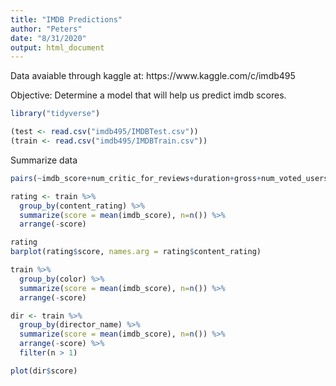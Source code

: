```yaml
---
title: "IMDB Predictions"
author: "Peters"
date: "8/31/2020"
output: html_document
---
```


Data avaiable through kaggle at: https://www.kaggle.com/c/imdb495

Objective: Determine a model that will help us predict imdb scores.

```r
library("tidyverse")
```

```r
(test <- read.csv("imdb495/IMDBTest.csv"))
(train <- read.csv("imdb495/IMDBTrain.csv"))
```
Summarize data

```r
pairs(~imdb_score+num_critic_for_reviews+duration+gross+num_voted_users+num_user_for_reviews+budget+title_year+aspect_ratio, data = train)

```

```r
rating <- train %>%
  group_by(content_rating) %>%
  summarize(score = mean(imdb_score), n=n()) %>%
  arrange(-score)

rating
barplot(rating$score, names.arg = rating$content_rating)
```


```r
train %>%
  group_by(color) %>%
  summarize(score = mean(imdb_score), n=n()) %>%
  arrange(-score)

```

```r

dir <- train %>%
  group_by(director_name) %>%
  summarize(score = mean(imdb_score), n=n()) %>%
  arrange(-score) %>%
  filter(n > 1)

plot(dir$score)
```